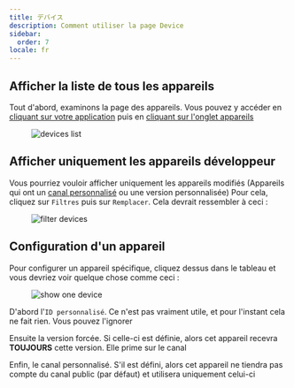 ```yaml
---
title: デバイス
description: Comment utiliser la page Device
sidebar:
  order: 7
locale: fr
---
```


## Afficher la liste de tous les appareils
Tout d'abord, examinons la page des appareils. Vous pouvez y accéder en [cliquant sur votre application](/docs/webapp/main-page) puis en [cliquant sur l'onglet appareils](/docs/webapp/main-app-page)

<figure><img style="margin-left: auto; margin-right: auto" src="/deviceswebp" alt="devices list" /><figcaption></figcaption></figure>

## Afficher uniquement les appareils développeur
Vous pourriez vouloir afficher uniquement les appareils modifiés (Appareils qui ont un [canal personnalisé](/docs/plugin/api/#setchannel) ou une version personnalisée)
Pour cela, cliquez sur `Filtres` puis sur `Remplacer`. Cela devrait ressembler à ceci :

<figure><img style="margin-left: auto; margin-right: auto" src="/overwrite-filterwebp" alt="filter devices" /><figcaption></figcaption></figure>

## Configuration d'un appareil

Pour configurer un appareil spécifique, cliquez dessus dans le tableau et vous devriez voir quelque chose comme ceci :

<figure><img style="margin-left: auto; margin-right: auto" src="/device-specificwebp" alt="show one device" /><figcaption></figcaption></figure>

D'abord l'`ID personnalisé`. Ce n'est pas vraiment utile, et pour l'instant cela ne fait rien. Vous pouvez l'ignorer

Ensuite la version forcée. Si celle-ci est définie, alors cet appareil recevra **TOUJOURS** cette version. Elle prime sur le canal

Enfin, le canal personnalisé. S'il est défini, alors cet appareil ne tiendra pas compte du canal public (par défaut) et utilisera uniquement celui-ci